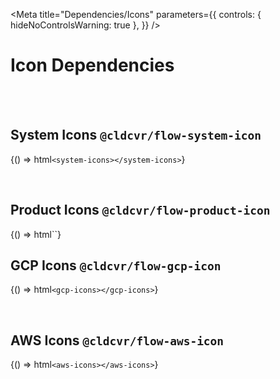 
<Meta
  title="Dependencies/Icons"
  parameters={{
    controls: { hideNoControlsWarning: true },
  }}
/>

# Icon Dependencies

<br />
<br />

## System Icons `@cldcvr/flow-system-icon`

<f-divider></f-divider>

<Story name="System Icons">{() => html`<system-icons></system-icons>`}</Story>

<br />

## Product Icons `@cldcvr/flow-product-icon`

<f-divider></f-divider>

<Story name="Product Icons">
  {() => html`<product-icons></product-icons>`}
</Story>

<br />

## GCP Icons `@cldcvr/flow-gcp-icon`

<f-divider></f-divider>

<Story name="GCP Icons">{() => html`<gcp-icons></gcp-icons>`}</Story>

<br />

## AWS Icons `@cldcvr/flow-aws-icon`

<f-divider></f-divider>

<Story name="AWS Icons">{() => html`<aws-icons></aws-icons>`}</Story>
